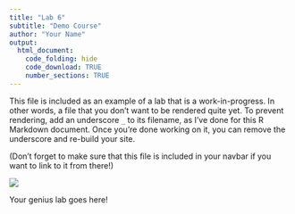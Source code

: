 ```yaml
---
title: "Lab 6"
subtitle: "Demo Course"
author: "Your Name"
output:
  html_document:
    code_folding: hide
    code_download: TRUE
    number_sections: TRUE
---
```


This file is included as an example of a lab that is a work-in-progress. In other words, a file that you don't want to be rendered quite yet. To prevent rendering, 
add an underscore `_` to its filename, as I've done for this R Markdown document. Once you're done working on it, you can remove the underscore and re-build your site.

(Don't forget to make sure that this file is included in your navbar if you want to link to it from there!)


![](images/genius.jpg)

Your genius lab goes here!